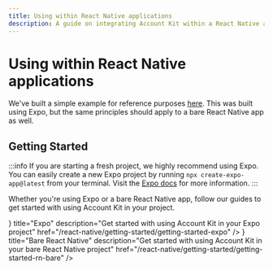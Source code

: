 ```yaml
---
title: Using within React Native applications
description: A guide on integrating Account Kit within a React Native application
---
```



# Using within React Native applications

We've built a simple example for reference purposes [here](https://github.com/alchemyplatform/aa-sdk/tree/main/examples/react-native-expo-example). This was built using Expo, but the same principles should apply to a bare React Native app as well.

## Getting Started

:::info
If you are starting a fresh project, we highly recommend using Expo. You can easily create a new Expo project by running `npx create-expo-app@latest` from your terminal.
Visit the [Expo docs](https://docs.expo.dev/get-started/create-a-project/) for more information.
:::

Whether you're using Expo or a bare React Native app, follow our guides to get started with using Account Kit in your project.

<div className="flex flex-row gap-4">
  <TileButton
    icon={<ExpoIcon width={24} height={24} />}
    title="Expo"
    description="Get started with using Account Kit in your Expo project"
    href="/react-native/getting-started/getting-started-expo"
  />
  <TileButton
    icon={<ReactNativeIcon width={24} height={24} />}
    title="Bare React Native"
    description="Get started with using Account Kit in your bare React Native project"
    href="/react-native/getting-started/getting-started-rn-bare"
  />
</div>
